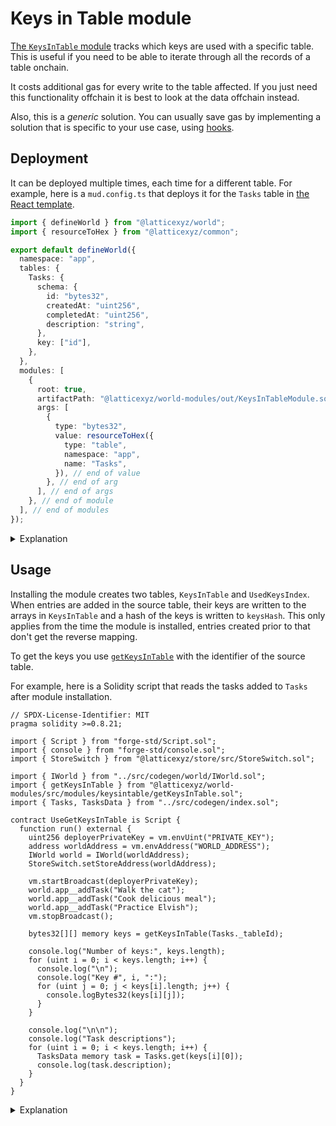 

# Keys in Table module

[The `KeysInTable` module](https://github.com/latticexyz/mud/tree/main/packages/world-modules/src/modules/keysintable) tracks which keys are used with a specific table.
This is useful if you need to be able to iterate through all the records of a table onchain.

<Callout type="warning" emoji="💰">
It costs additional gas for every write to the table affected.
If you just need this functionality offchain it is best to look at the data offchain instead.

Also, this is a _generic_ solution.
You can usually save gas by implementing a solution that is specific to your use case, using [hooks](/store/store-hooks).

</Callout>

## Deployment

It can be deployed multiple times, each time for a different table.
For example, here is a `mud.config.ts` that deploys it for the `Tasks` table in [the React template](https://github.com/latticexyz/mud/tree/main/templates/react).

<CollapseCode>

```typescript filename="mud.config.ts" copy showLineNumbers {2,17-32}
import { defineWorld } from "@latticexyz/world";
import { resourceToHex } from "@latticexyz/common";

export default defineWorld({
  namespace: "app",
  tables: {
    Tasks: {
      schema: {
        id: "bytes32",
        createdAt: "uint256",
        completedAt: "uint256",
        description: "string",
      },
      key: ["id"],
    },
  },
  modules: [
    {
      root: true,
      artifactPath: "@latticexyz/world-modules/out/KeysInTableModule.sol/KeysInTableModule.json",
      args: [
        {
          type: "bytes32",
          value: resourceToHex({
            type: "table",
            namespace: "app",
            name: "Tasks",
          }), // end of value
        }, // end of arg
      ], // end of args
    }, // end of module
  ], // end of modules
});
```

</CollapseCode>

<details>

<summary>Explanation</summary>

```typescript
import { resourceToHex } from "@latticexyz/common";
```

We need to provide `KeysInTable` with the resource ID for the table.

```typescript
  modules: [
    {
```

To install modules using `mud.config.ts`, you specify `modules:` which contains a list of module defintions.

```typescript
      root: true,
      artifactPath: "@latticexyz/world-modules/out/KeysInTableModule.sol/KeysInTableModule.json",
      args: [
```

- `artifactPath`, a link to the compiled JSON file for the module.
- `root`, whether to install the module with [root namespace permissions](/world/systems#root-systems) or not.
- `args` the module arguments.

```typescript
        {
          type: "bytes32",
          value:
```

The `args` list contains structures.
Each structure has two fields:

- `type`, the [Solidity data type](https://docs.soliditylang.org/en/latest/types.html)
- `value`, the value

```typescript
resourceToHex({
  type: "table",
  namespace: "app",
  name: "Tasks",
}); // end of value
```

[This function](https://github.com/latticexyz/mud/blob/main/packages/common/src/resourceToHex.ts) creates the [resourceID](/world/resource-ids) for us from the table's data.

```typescript
        }     // end of arg
      ]       // end of args
    }         // end of module
  ]           // end of modules
```

</details>

## Usage

Installing the module creates two tables, `KeysInTable` and `UsedKeysIndex`.
When entries are added in the source table, their keys are written to the arrays in `KeysInTable` and a hash of the keys is written to `keysHash`.
This only applies from the time the module is installed, entries created prior to that don't get the reverse mapping.

To get the keys you use [`getKeysInTable`](https://github.com/latticexyz/mud/blob/main/packages/world-modules/src/modules/keysintable/getKeysInTable.sol) with the identifier of the source table.

For example, here is a Solidity script that reads the tasks added to `Tasks` after module installation.

<CollapseCode>

```solidity filename="UseGetKeysInTable.s.sol" copy showLineNumbers {9,19-23,25,27-33,35-39}
// SPDX-License-Identifier: MIT
pragma solidity >=0.8.21;

import { Script } from "forge-std/Script.sol";
import { console } from "forge-std/console.sol";
import { StoreSwitch } from "@latticexyz/store/src/StoreSwitch.sol";

import { IWorld } from "../src/codegen/world/IWorld.sol";
import { getKeysInTable } from "@latticexyz/world-modules/src/modules/keysintable/getKeysInTable.sol";
import { Tasks, TasksData } from "../src/codegen/index.sol";

contract UseGetKeysInTable is Script {
  function run() external {
    uint256 deployerPrivateKey = vm.envUint("PRIVATE_KEY");
    address worldAddress = vm.envAddress("WORLD_ADDRESS");
    IWorld world = IWorld(worldAddress);
    StoreSwitch.setStoreAddress(worldAddress);

    vm.startBroadcast(deployerPrivateKey);
    world.app__addTask("Walk the cat");
    world.app__addTask("Cook delicious meal");
    world.app__addTask("Practice Elvish");
    vm.stopBroadcast();

    bytes32[][] memory keys = getKeysInTable(Tasks._tableId);

    console.log("Number of keys:", keys.length);
    for (uint i = 0; i < keys.length; i++) {
      console.log("\n");
      console.log("Key #", i, ":");
      for (uint j = 0; j < keys[i].length; j++) {
        console.logBytes32(keys[i][j]);
      }
    }

    console.log("\n\n");
    console.log("Task descriptions");
    for (uint i = 0; i < keys.length; i++) {
      TasksData memory task = Tasks.get(keys[i][0]);
      console.log(task.description);
    }
  }
}
```

</CollapseCode>

<details>

<summary>Explanation</summary>

```solidity
import { getKeysInTable } from "@latticexyz/world-modules/src/modules/keysintable/getKeysInTable.sol";
```

The function that gets the keys in the table.

```solidity
    StoreSwitch.setStoreAddress(worldAddress);
```

To use `getKeysInTable` we need to set the store address to `worldAddress`.

```solidity
    vm.startBroadcast(deployerPrivateKey);
    world.app__addTask("Walk the cat");
    world.app__addTask("Cook delicious meal");
    world.app__addTask("Practice Elvish");
    vm.stopBroadcast();
```

Creates three entries with different descriptions, to ensure we have entries to show.
Note that this is the _only_ place in the script we need to send transactions.
`getKeysInTable` is [a `view` function](https://docs.soliditylang.org/en/v0.8.26/contracts.html#view-functions), and does not change the state.

```solidity
    bytes32[][] memory keys = getKeysInTable(Tasks._tableId);
```

Get the key(s) by passing the Tasks table id as a parameter.

```solidity
    console.log("Number of keys:", keys.length);
    for(uint i=0; i<keys.length; i++) {
       console.log("\n");
       console.log("Key #", i, ":");
       for(uint j=0; j<keys[i].length; j++) {
          console.logBytes32(keys[i][j]);
       }
    }
```

The `getKeysInTable` function returns a two-dimensional array.
The first dimension is the keys in the table.
The second dimension is the different key fields (in this case there is only one).

```solidity
    console.log("\n\n");
    console.log("Task descriptions:");
    for(uint i=0; i<keys.length; i++) {
       TasksData memory task = Tasks.get(keys[i][0]);
       console.log(task.description);
    }
```

Once you have the key you can query the rest of the data using `Tasks.get`.
In this example we print all the task descriptions.

</details>

